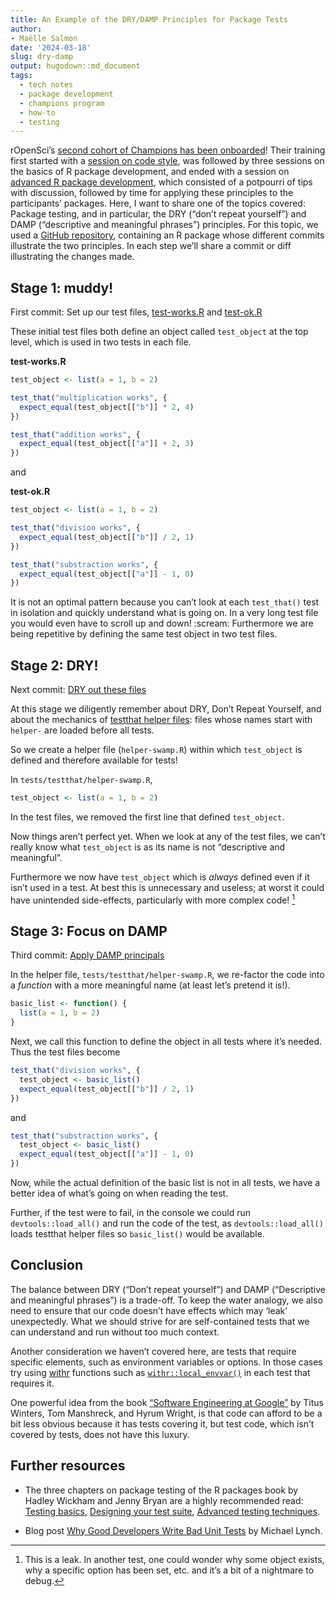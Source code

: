 ```yaml
---
title: An Example of the DRY/DAMP Principles for Package Tests 
author: 
- Maëlle Salmon
date: '2024-03-18'
slug: dry-damp
output: hugodown::md_document
tags:
  - tech notes
  - package development
  - champions program
  - how-to
  - testing
---
```


rOpenSci's [second cohort of Champions has been onboarded](/blog/2024/02/15/champions-program-champions-2024/)!
Their training first started with a [session on code style](/blog/2024/02/22/beautiful-code/), was followed by three sessions on the basics of R package development, and ended with a session on [advanced R package development](https://rpkgdev-rocket-2024.netlify.app/), which consisted of a potpourri of tips with discussion, followed by time for applying these principles to the participants' packages.
Here, I want to share one of the topics covered: Package testing, and in particular, the DRY ("don't repeat yourself") and DAMP ("descriptive and meaningful phrases") principles.
For this topic, we used a [GitHub repository](https://github.com/maelle/swamp), containing an R package whose different commits illustrate the two principles. In each step we'll share a commit or diff illustrating the changes made.

## Stage 1: muddy!

First commit: Set up our test files, [test-works.R](https://github.com/maelle/swamp/blob/c67cc053cafb2cc5f5125cbc745b2f392a84e3df/tests/testthat/test-works.R) and [test-ok.R](https://github.com/maelle/swamp/blob/c67cc053cafb2cc5f5125cbc745b2f392a84e3df/tests/testthat/test-ok.R)

These initial test files both define an object called `test_object` at the top level, which is used in two tests in each file.

**test-works.R**
```r
test_object <- list(a = 1, b = 2)

test_that("multiplication works", {
  expect_equal(test_object[["b"]] * 2, 4)
})

test_that("addition works", {
  expect_equal(test_object[["a"]] + 2, 3)
})
```

and

**test-ok.R**
```r
test_object <- list(a = 1, b = 2)

test_that("division works", {
  expect_equal(test_object[["b"]] / 2, 1)
})

test_that("substraction works", {
  expect_equal(test_object[["a"]] - 1, 0)
})
```

It is not an optimal pattern because you can't look at each `test_that()` test in isolation and quickly understand what is going on.
In a very long test file you would even have to scroll up and down! :scream:
Furthermore we are being repetitive by defining the same test object in two test files.

## Stage 2: DRY!

Next commit: [DRY out these files](https://github.com/maelle/swamp/commit/381f244f56f1837207f2150a7e76c70bd59c0422)

At this stage we diligently remember about DRY, Don't Repeat Yourself, and about the mechanics of [testthat helper files](https://blog.r-hub.io/2020/11/18/testthat-utility-belt/):
files whose names start with `helper-` are loaded before all tests.

So we create a helper file (`helper-swamp.R`) within which `test_object` is defined and therefore available for tests!

In `tests/testthat/helper-swamp.R`,

```r
test_object <- list(a = 1, b = 2)
```

In the test files, we removed the first line that defined `test_object`.

Now things aren't perfect yet. 
When we look at any of the test files, we can't really know what `test_object` is as its name is not "descriptive and meaningful".

Furthermore we now have `test_object` which is *always* defined even if it isn't used in a test. 
At best this is unnecessary and useless; at worst it could have unintended side-effects, particularly with more complex code! [^leak]

[^leak]: This is a leak. In another test, one could wonder why some object exists, why a specific option has been set, etc. and it's a bit of a nightmare to debug.


## Stage 3: Focus on DAMP

Third commit: [Apply DAMP principals](https://github.com/maelle/swamp/commit/9cc08937e1cabf112955004212e1d0bccf2ccda4)

In the helper file, `tests/testthat/helper-swamp.R`, we re-factor the code into a _function_ with a more meaningful name (at least let's pretend it is!).

```r
basic_list <- function() {
  list(a = 1, b = 2)
}
```
Next, we call this function to define the object in all tests where it's needed. 
Thus the test files become

```r
test_that("division works", {
  test_object <- basic_list()
  expect_equal(test_object[["b"]] / 2, 1)
})
```

and 


```r
test_that("substraction works", {
  test_object <- basic_list()
  expect_equal(test_object[["a"]] - 1, 0)
})
```

Now, while the actual definition of the basic list is not in all tests, we have a better idea of what's going on when reading the test.

Further, if the test were to fail, in the console we could run `devtools::load_all()` and run the code of the test, as `devtools::load_all()` loads testthat helper files so `basic_list()` would be available.


## Conclusion

The balance between DRY ("Don't repeat yourself") and DAMP ("Descriptive and meaningful phrases") is a trade-off.
To keep the water analogy, we also need to ensure that our code doesn't have effects which may 'leak' unexpectedly.
What we should strive for are self-contained tests that we can understand and run without too much context.

Another consideration we haven't covered here, are tests that require specific elements, such as environment variables or options. In those cases try using [withr](https://withr.r-lib.org/) functions such as [`withr::local_envvar()`](https://withr.r-lib.org/reference/with_envvar.html) in each test that requires it.

One powerful idea from the book ["Software Engineering at Google"](https://www.oreilly.com/library/view/software-engineering-at/9781492082781/) by Titus Winters, Tom Manshreck, and Hyrum Wright, is that code can afford to be a bit less obvious because it has tests covering it, but test code, which isn't covered by tests, does not have this luxury.


## Further resources

- The three chapters on package testing of the R packages book by Hadley Wickham and Jenny Bryan are a highly recommended read: [Testing basics](https://r-pkgs.org/testing-basics.html), [Designing your test suite](https://r-pkgs.org/testing-design.html), [Advanced testing techniques](https://r-pkgs.org/testing-advanced.html).

- Blog post [Why Good Developers Write Bad Unit Tests](https://mtlynch.io/good-developers-bad-tests/) by Michael Lynch.